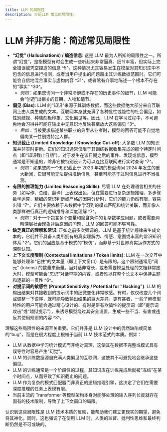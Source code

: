 ```yaml
---
title: LLM 的局限性
description: 介绍LLM 常见的局限性。
---
```


# **LLM 并非万能：简述常见局限性**

* **“幻觉” (Hallucinations) / 编造信息**: 这是 LLM 最为人所知的局限性之一。所谓“幻觉”，是指模型有时会生成一些听起来非常逼真、细节丰富，但实际上完全错误或凭空捏造的信息 ^5^。这种情况尤其容易发生在模型对其知识库中不包含的信息进行推测，或者当用户提出的问题超出其训练数据范围时。它们可能会自信地混合事实与虚构内容 ^31^，或者煞有介事地陈述一个根本不存在的“事实” ^30^。
  * *例如*：如果您询问一个非常冷僻或不存在的历史事件的细节，LLM 可能会“创造”出相关的日期、人物和情节。
* **偏见 (Bias)**: LLM 的“知识”来源于其训练数据，而这些数据绝大部分来自互联网上由人类生成的文本。互联网本身就充满了各种显性或隐性的社会偏见，如性别歧视、种族刻板印象、文化偏见等。因此，LLM 在学习过程中，不可避免地会习得并可能在输出中无意识地反映甚至放大这些偏见 ^3^。
  * *例如*：当被要求描述某些职业的典型从业者时，模型的回答可能不自觉地偏向某一性别或特定人群。
* **知识截止 (Limited Knowledge / Knowledge Cut-off)**: 大多数 LLM 的知识库并非实时更新。它们的知识通常仅限于其训练数据收集完成的那个特定时间点（即“知识截止日期”）。对于发生在该日期之后的事件、发现或信息，模型通常是不知道的，除非它被特别设计为可以连接互联网进行实时查询 ^7^。
  * *例如*：如果您向一个知识截止于 2023 年初的模型询问 2024 年发生的重大新闻，它很可能无法提供准确信息，甚至可能基于过时信息进行不当推测。
* **有限的推理能力 (Limited Reasoning Skills)**: 尽管 LLM 在处理语言相关的任务（如写作、总结、翻译）上表现出色，但在需要进行复杂逻辑推理、多步骤数学运算、精细的常识判断或严格的因果分析时，它们的能力仍然有限，容易出错 ^7^。它们主要依赖于从数据中学习到的模式匹配和统计关联，而非像人类那样进行真正的逻辑推导和深度理解 ^7^。
  * *例如*：对于一个包含多个变量和隐含条件的复杂数学应用题，或者需要洞察深层社会现象背后原因的问题，LLM 的回答可能不够可靠。
* **缺乏真正的理解和常识**: 正如之前多次强调的，LLM 是基于统计规律来生成文本的，它们并不具备人类所拥有的真实理解力、情感、意图或丰富的常识知识体系 ^2^。它们的回应是基于模式的“模仿”，而非基于对世界真实运作方式的深刻认知。
* **上下文长度限制 (Contextual limitations / Token limits)**: LLM 在一次交互中能够处理和“记住”的文本量（即上下文窗口）是有限的。这个限制通常用“词元” (tokens) 的数量来衡量。当对话非常长，或者需要模型处理的文档非常庞大时，模型可能会“忘记”对话早期的内容，或者难以在整个长文本中保持主题和逻辑的一贯性 ^6^。
* **对提示词的敏感性 (Prompt Sensitivity / Potential for "Hacking")**: LLM 的输出结果对其接收到的提示词中的细微变化非常敏感。有时，仅仅改变几个词或调整一下语序，就可能导致输出结果的巨大差异。更有甚者，一些了解模型特性的用户可能会通过精心设计的、有时是带有欺骗性的提示词（即“提示词攻击”或“越狱提示”），来诱导模型绕过其安全设置，生成一些不当、有害或违反其使用规则的内容 ^3^。

理解这些局限性的来源至关重要。它们并非是 LLM 设计中的偶然缺陷或简单的“bug”，而是在很大程度上根植于当前 LLM 技术范式的本质。例如：

* LLM 从数据中学习统计模式而非绝对真理，这使其在数据不完整或模式具有误导性时容易产生“幻觉”。
* LLM 的训练数据源自充满人类偏见的互联网，这使其不可避免地会继承这些偏见。
* LLM 的训练通常是一个阶段性的过程，其知识库在训练完成后就被“冻结”在某个时间点，从而导致了知识截止的问题。
* LLM 作为复杂的模式匹配器而非真正的逻辑推理引擎，这决定了它们在需要深度推理的任务上表现有限。
* 当前主流的 Transformer 等模型架构本身对能够处理的输入序列长度就存在固有的技术限制，导致了上下文窗口的局限。

认识到这些局限性是 LLM 技术本质的反映，能帮助我们建立更现实的期望，避免将其神化。同时，这也强调了在使用 LLM 时，人类的监督、批判性思维和最终判断仍然是不可或缺的。